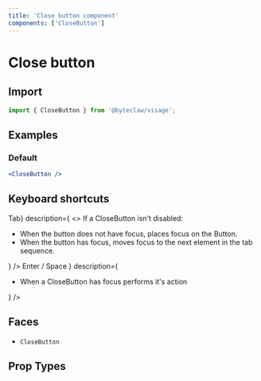 ```yaml
---
title: 'Close button component'
components: ['CloseButton']
---
```


# Close button

## Import

```js transpile=false
import { CloseButton } from '@byteclaw/visage';
```

## Examples

### Default

```jsx live=true
<CloseButton />
```

## Keyboard shortcuts

<DescriptionList>
  <DescriptionListItem
    term={<KeyboardKey>Tab</KeyboardKey>}
    description={
      <>
        If a CloseButton isn&apos;t disabled:
        <ul>
          <li>
            When the button does not have focus, places focus on the Button.
          </li>
          <li>
            When the button has focus, moves focus to the next element in the
            tab sequence.
          </li>
        </ul>
      </>
    }
  />
  <DescriptionListItem
    term={
      <>
        <KeyboardKey>Enter</KeyboardKey> / <KeyboardKey>Space</KeyboardKey>
      </>
    }
    description={
      <ul>
        <li>When a CloseButton has focus performs it&apos;s action</li>
      </ul>
    }
  />
</DescriptionList>

## Faces

- `CloseButton`

## Prop Types

<PropTypes component="CloseButton" />
